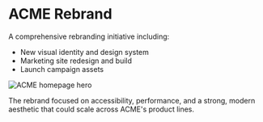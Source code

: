 
# ACME Rebrand

A comprehensive rebranding initiative including:

- New visual identity and design system
- Marketing site redesign and build
- Launch campaign assets

<Image src="/media/acme-rebrand/hero.jpg" alt="ACME homepage hero" />

The rebrand focused on accessibility, performance, and a strong, modern aesthetic that could scale across ACME's product lines.
